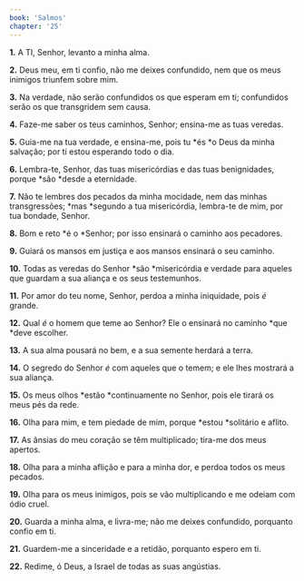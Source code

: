 ```yaml
---
book: 'Salmos'
chapter: '25'
---
```


**1.** A TI, Senhor, levanto a minha alma.

**2.** Deus meu, em ti confio, não me deixes confundido, nem que os meus inimigos triunfem sobre mim.

**3.** Na verdade, não serão confundidos os que esperam em ti; confundidos serão os que transgridem sem causa.

**4.** Faze-me saber os teus caminhos, Senhor; ensina-me as tuas veredas.

**5.** Guia-me na tua verdade, e ensina-me, pois tu *és *o Deus da minha salvação; por ti estou esperando todo o dia.

**6.** Lembra-te, Senhor, das tuas misericórdias e das tuas benignidades, porque *são *desde a eternidade.

**7.** Não te lembres dos pecados da minha mocidade, nem das minhas transgressões; *mas *segundo a tua misericórdia, lembra-te de mim, por tua bondade, Senhor.

**8.** Bom e reto *é o *Senhor; por isso ensinará o caminho aos pecadores.

**9.** Guiará os mansos em justiça e aos mansos ensinará o seu caminho.

**10.** Todas as veredas do Senhor *são *misericórdia e verdade para aqueles que guardam a sua aliança e os seus testemunhos.

**11.** Por amor do teu nome, Senhor, perdoa a minha iniquidade, pois *é* grande.

**12.** Qual *é* o homem que teme ao Senhor? Ele o ensinará no caminho *que *deve escolher.

**13.** A sua alma pousará no bem, e a sua semente herdará a terra.

**14.** O segredo do Senhor *é* com aqueles que o temem; e ele lhes mostrará a sua aliança.

**15.** Os meus olhos *estão *continuamente no Senhor, pois ele tirará os meus pés da rede.

**16.** Olha para mim, e tem piedade de mim, porque *estou *solitário e aflito.

**17.** As ânsias do meu coração se têm multiplicado; tira-me dos meus apertos.

**18.** Olha para a minha aflição e para a minha dor, e perdoa todos os meus pecados.

**19.** Olha para os meus inimigos, pois se vão multiplicando e me odeiam com ódio cruel.

**20.** Guarda a minha alma, e livra-me; não me deixes confundido, porquanto confio em ti.

**21.** Guardem-me a sinceridade e a retidão, porquanto espero em ti.

**22.** Redime, ó Deus, a Israel de todas as suas angústias.